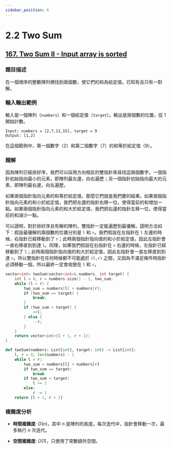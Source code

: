 ```yaml
---
sidebar_position: 6
---
```


# 2.2 Two Sum

## [167. Two Sum II - Input array is sorted](https://leetcode.com/problems/two-sum-ii-input-array-is-sorted/)

### 題目描述

在一個增序的整數陣列裡找到兩個數，使它們的和為給定值。已知有且只有一對解。

### 輸入輸出範例

輸入是一個陣列（`numbers`）和一個給定值（`target`）。輸出是兩個數的位置，從 1 開始計數。

```
Input: numbers = [2,7,11,15], target = 9
Output: [1,2]
```

在這個範例中，第一個數字（2）和第二個數字（7）的和等於給定值（9）。

### 題解

因為陣列已經排好序，我們可以採用方向相反的雙指針來尋找這兩個數字。一個指針初始指向最小的元素，即陣列最左邊，向右遍歷；另一個指針初始指向最大的元素，即陣列最右邊，向左遍歷。

如果兩個指針指向元素的和等於給定值，那麼它們就是我們要的結果。如果兩個指針指向元素的和小於給定值，我們把左邊的指針右移一位，使得當前的和增加一點。如果兩個指針指向元素的和大於給定值，我們把右邊的指針左移一位，使得當前的和減少一點。

可以證明，對於排好序且有解的陣列，雙指針一定能遍歷到最優解。證明方法如下：假設最優解的兩個數的位置分別是 `l` 和 `r`。我們假設在左指針在 `l` 左邊的時候，右指針已經移動到了 `r`；此時兩個指針指向值的和小於給定值，因此左指針會一直右移直到到達 `l`。同理，如果我們假設在右指針在 `r` 右邊的時候，左指針已經移動到了 `l`；此時兩個指針指向值的和大於給定值，因此右指針會一直左移直到到達 `r`。所以雙指針在任何時候都不可能處於 `(l,r)` 之間，又因為不滿足條件時指針必須移動一個，所以最終一定會收斂在 `l` 和 `r`。

<Tabs>
<TabItem value="cpp" label="C++">

```cpp
vector<int> twoSum(vector<int>& numbers, int target) {
    int l = 0, r = numbers.size() - 1, two_sum;
    while (l < r) {
        two_sum = numbers[l] + numbers[r];
        if (two_sum == target) {
            break;
        }
        if (two_sum < target) {
            ++l;
        } else {
            --r;
        }
    }
    return vector<int>{l + 1, r + 1};
}
```

</TabItem>
<TabItem value="py" label="Python">

```py
def twoSum(numbers: List[int], target: int) -> List[int]:
    l, r = 0, len(numbers) - 1
    while l < r:
        two_sum = numbers[l] + numbers[r]
        if two_sum == target:
            break
        if two_sum < target:
            l += 1
        else:
            r -= 1
    return [l + 1, r + 1]
```

</TabItem>

</Tabs>

### 複雜度分析

- **時間複雜度**: $O(n)$，其中 $n$ 是陣列的長度。每次迭代中，指針會移動一次，最多執行 $n$ 次迭代。

- **空間複雜度**: $O(1)$，只使用了常數額外空間。
